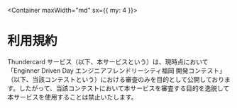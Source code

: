 
<Container maxWidth="md" sx={{ my: 4 }}>

# 利用規約

Thundercard サービス（以下、本サービスという）は、現時点において「Enginner Driven Day エンジニアフレンドリーシティ福岡 開発コンテスト」（以下、当該コンテストという）における審査のみを目的として公開しております。したがって、当該コンテストにおいて本サービスを審査する目的を逸脱して本サービスを使用することは禁止いたします。

</Container>